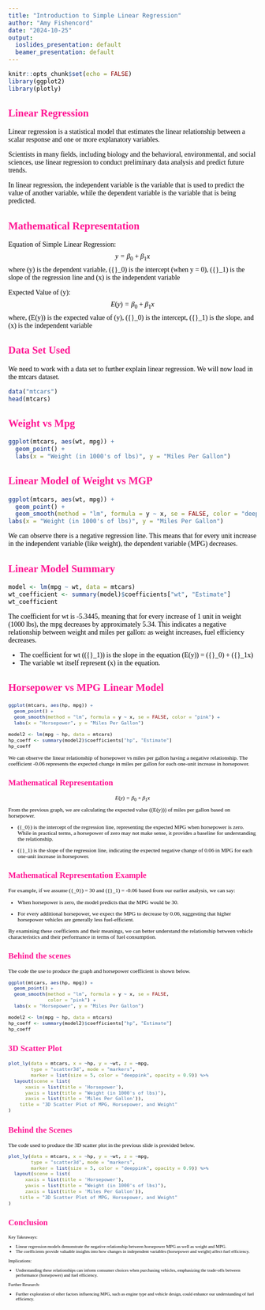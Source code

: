 ```yaml
---
title: "Introduction to Simple Linear Regression"
author: "Amy Fishencord"
date: "2024-10-25"
output:
  ioslides_presentation: default
  beamer_presentation: default
---
```


```r
knitr::opts_chunk$set(echo = FALSE)
library(ggplot2)
library(plotly)
```

<!--
The following two parts are responsible for the logo and the bar around the logo.
-->

<style>
.gdbar img {
 width: 150px !important;
 height: 80px !important;
 margin: 8px 8px;
}

.gdbar {
 width: 200px !important;
 height: 100px !important;
}

</style>

<!--
The following parts are responsible for the text. Actually, it specifies certain features
of the text. p: paragraph, div: division (it's similar to the paragraph), h1: heading at 
level 1 (the largest title or the largest heading), h2 is a bit smaller heading (h2 is the
title of each slide)...
Below we are specifying that all of these html tags will have color of the text black
and font family: Modern Computer Roman. (This is the default Latex font). 
-->

<style type="text/css">
body,p,div,h1,h2,h3,h4,h5 {
  color: black;
  font-family: Modern Computer Roman;
}

h2{
color: deeppink

}


</style>

## Linear Regression
Linear regression is a statistical model that estimates the linear relationship between a scalar response and one or more explanatory variables.

Scientists in many fields, including biology and the behavioral, environmental, and social sciences, use linear regression to conduct preliminary data analysis and predict future trends.

In linear regression, the independent variable is the variable that is used to predict the value of another variable, while the dependent variable is the variable that is being predicted.

## Mathematical Representation
Equation of Simple Linear Regression:
$$
y = {\beta}_0 + {\beta}_1x
$$
where \(y\) is the dependent variable, 
\({\beta}_0\) is the intercept (when y = 0), 
\({\beta}_1\) is the slope of the regression line and 
\(x\) is the independent variable

Expected Value of \(y\):
$$
E(y) = {\beta}_0 + {\beta}_1x
$$
where,
\(E(y)\) is the expected value of \(y\),
\({\beta}_0\) is the intercept,
\({\beta}_1\) is the slope,
and \(x\) is the independent variable

## Data Set Used
We need to work with a data set to further explain linear regression. We will now load in the mtcars dataset.
```r
data("mtcars")
head(mtcars)
```

## Weight vs Mpg
```r
ggplot(mtcars, aes(wt, mpg)) +
  geom_point() +
  labs(x = "Weight (in 1000's of lbs)", y = "Miles Per Gallon")
```

## Linear Model of Weight vs MGP
```r
ggplot(mtcars, aes(wt, mpg)) +
  geom_point() +
  geom_smooth(method = "lm", formula = y ~ x, se = FALSE, color = "deeppink") +
labs(x = "Weight (in 1000's of lbs)", y = "Miles Per Gallon")
```
We can observe there is a negative regression line. This means that for every unit increase in the independent variable (like weight), the dependent variable (MPG) decreases.

## Linear Model Summary
```r
model <- lm(mpg ~ wt, data = mtcars)
wt_coefficient <- summary(model)$coefficients["wt", "Estimate"]
wt_coefficient
```
The coefficient for wt is -5.3445, meaning that for every increase of 1 unit in weight (1000 lbs), the mpg decreases by approximately 5.34. This indicates a negative relationship between weight and miles per gallon: as weight increases, fuel efficiency decreases.

- The coefficient for wt (\({\beta}_1\)) is the slope in the equation
\(E(y)\) = \({\beta}_0\) + \({\beta}_1x\)
- The variable wt itself represent \(x\) in the equation.

## Horsepower vs MPG Linear Model

<style>
.small-font {
  font-size: 0.8em; /* Adjust the size as needed */
}
</style>

<div class="small-font">

```r
ggplot(mtcars, aes(hp, mpg)) +
  geom_point() +
  geom_smooth(method = "lm", formula = y ~ x, se = FALSE, color = "pink") +
  labs(x = "Horsepower", y = "Miles Per Gallon")

model2 <- lm(mpg ~ hp, data = mtcars)
hp_coeff <- summary(model2)$coefficients["hp", "Estimate"]
hp_coeff
```
We can observe the linear relationship of horsepower vs miles per gallon having a negative relationship. The coefficient -0.06 represents the expected change in miles per gallon for each one-unit increase in horsepower. 

## Mathematical Representation
$$
E(y) = {\beta}_0 + {\beta}_1x
$$
From the previous graph, we are calculating the expected value (\(E(y)\)) of miles per gallon based on horsepower.

- \({\beta_0}\) is the intercept of the regression line, representing the expected MPG when horsepower is zero. While in practical terms, a horsepower of zero may not make sense, it provides a baseline for understanding the relationship.

- \({\beta}_1\) is the slope of the regression line, indicating the expected negative change of 0.06 in MPG for each one-unit increase in horsepower.

## Mathematical Representation Example 
For example, if we assume \({\beta_0}\) = 30 and \({\beta}_1\) = -0.06 based from our earlier analysis, we can say:

- When horsepower is zero, the model predicts that the MPG would be 30.

- For every additional horsepower, we expect the MPG to decrease by 0.06, suggesting that higher horsepower vehicles are generally less fuel-efficient.

By examining these coefficients and their meanings, we can better understand the relationship between vehicle characteristics and their performance in terms of fuel consumption.

## Behind the scenes 

The code the use to produce the graph and horsepower coefficient is shown below. 
```r
ggplot(mtcars, aes(hp, mpg)) +
  geom_point() +
  geom_smooth(method = "lm", formula = y ~ x, se = FALSE, 
              color = "pink") +
  labs(x = "Horsepower", y = "Miles Per Gallon")

model2 <- lm(mpg ~ hp, data = mtcars)
hp_coeff <- summary(model2)$coefficients["hp", "Estimate"]
hp_coeff
```

## 3D Scatter Plot
```r
plot_ly(data = mtcars, x = ~hp, y = ~wt, z = ~mpg,
        type = "scatter3d", mode = "markers", 
        marker = list(size = 5, color = "deeppink", opacity = 0.9)) %>%
  layout(scene = list(
      xaxis = list(title = 'Horsepower'),
      yaxis = list(title = "Weight (in 1000's of lbs)"),
      zaxis = list(title = 'Miles Per Gallon')),
    title = "3D Scatter Plot of MPG, Horsepower, and Weight"
)
```

## Behind the Scenes
The code used to produce the 3D scatter plot in the previous slide is provided below.
```r
plot_ly(data = mtcars, x = ~hp, y = ~wt, z = ~mpg,
        type = "scatter3d", mode = "markers", 
        marker = list(size = 5, color = "deeppink", opacity = 0.9)) %>%
  layout(scene = list(
      xaxis = list(title = 'Horsepower'),
      yaxis = list(title = "Weight (in 1000's of lbs)"),
      zaxis = list(title = 'Miles Per Gallon')),
    title = "3D Scatter Plot of MPG, Horsepower, and Weight"
)
```

## Conclusion

<div class="small-font">

Key Takeaways:

- Linear regression models demonstrate the negative relationship between horsepower MPG as well as weight and MPG.
- The coefficients provide valuable insights into how changes in independent variables (horsepower and weight) affect fuel efficiency.

Implications: 

- Understanding these relationships can inform consumer choices when purchasing vehicles, emphasizing the trade-offs between performance (horsepower) and fuel efficiency.

Further Research:

- Further exploration of other factors influencing MPG, such as engine type and vehicle design, could enhance our understanding of fuel efficiency.

</div>
